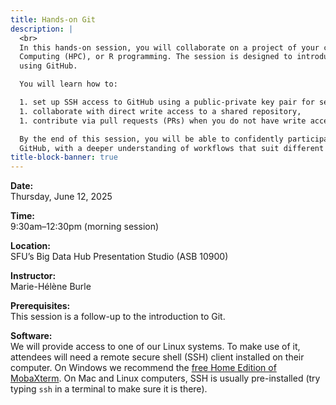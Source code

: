 ```yaml
---
title: Hands-on Git
description: |
  <br>
  In this hands-on session, you will collaborate on a project of your choice: Bash scripting, High-Performance
  Computing (HPC), or R programming. The session is designed to introduce practical collaboration techniques
  using GitHub.

  You will learn how to:

  1. set up SSH access to GitHub using a public-private key pair for secure authentication,
  1. collaborate with direct write access to a shared repository,
  1. contribute via pull requests (PRs) when you do not have write access.

  By the end of this session, you will be able to confidently participate in or manage collaborative projects on
  GitHub, with a deeper understanding of workflows that suit different access levels.
title-block-banner: true
---
```


:::{.topdef}

**Date:** \
Thursday, June 12, 2025

**Time:** \
9:30am–12:30pm (morning session)

**Location:** \
SFU's Big Data Hub Presentation Studio (ASB 10900)

**Instructor:** \
Marie-Hélène Burle

**Prerequisites:** \
This session is a follow-up to the introduction to Git.

**Software:** \
We will provide access to one of our Linux systems. To make use of it, attendees will need a remote secure shell (SSH) client installed on their computer. On Windows we recommend the [free Home Edition of MobaXterm](https://mobaxterm.mobatek.net/download.html). On Mac and Linux computers, SSH is usually pre-installed (try typing `ssh` in a terminal to make sure it is there).

:::




<!-- <br> -->

<!-- ## Workflow -->

<!-- We will begin with a 30–60 minute lecture covering collaboration on GitHub in two scenarios: (1) when you have -->
<!-- direct write access to a repository, and (2) when you contribute via pull requests without write access. Then -->
<!-- we proceed with the hands-on part: -->

<!-- 1. create GitHub accounts -->
<!-- 1. create a [private-public ssh key pair](https://docs.alliancecan.ca/wiki/SSH_Keys), upload your public key to GitHub -->
<!-- 1. get into pairs by topic (Bash, HPC, R) -->
<!-- 1. one person in each team creates a GitHub repo and gives write access to the other person -->
<!-- 1. each team works on a series of exercises splitting them between the two and collaborating via a single -->
<!--    GitHub repo -->
<!-- 1. each pair submits a pull request (PR) to the central Bash+HPC+R repository with their solutions -->

<!-- ### Bash exercises -->

<!-- 1. Write a function `check()` that complains when it does not receive any arguments. -->
<!-- 2. Write a function `countfiles()` to count files in all directories passed to it as arguments (need to loop -->
<!--    through all arguments). At the beginning add the check printing the command syntax if nothing was passed to -->
<!--    the function: -->
<!-- ```sh -->
<!-- $ countfiles -->
<!-- No arguments given. Usage: countfiles dir1 dir2 ... -->
<!-- $ countfiles <dir1> <dir2> -->
<!-- dir1 has 10 files -->
<!-- dir2 has 5 files -->
<!-- ``` -->

<!-- 3. Write a function to swap two file names. Add a check that both files exist, before renaming them. -->
<!-- 4. Write a function `archive()` to replace directories with their gzipped archives. -->
<!-- ```sh -->
<!-- $ ls -F -->
<!-- chapter1/  chapter2/  notes/ data/ -->
<!-- $ archive chapter* notes/ -->
<!-- $ ls -F -->
<!-- chapter1.tar.gz  chapter2.tar.gz  notes.tar.gz  data/ -->
<!-- ``` -->
<!-- If for any reason the function fails to create an archive, do not remove the original directory. -->

<!-- 5. Write the reverse function `unarchive()` that replaces a gzipped tarball with a directory. -->
<!-- 6. Imagine that the directory `/project/def-sponsor00/shared/toyModel` contains results from a numerical -->
<!--    simulation. Write a command to copy every 10th file (starting from `yB31_oneblock_00000.vti`) from this -->
<!--    directory to one of your own directories. **Hint**: create an alphabetically sorted list of files in that -->
<!--    directory and then use awk's `NR` variable. -->
<!-- 7. Similarly to the previous exercise, write a command to create a tar archive that includes every 20th file -->
<!--    from the simulation directory `/project/def-sponsor00/shared/toyModel`. Is it possible to do this in one -->
<!--    command? Why does it remove leading '/' from file paths? -->
<!-- 8. Write a one-line command that finds 5 largest files in the current directory (and all of its -->
<!--    subdirectories) and prints only their names and file sizes in the human-readable format (indicating bytes, -->
<!--    kB, MB, GB, ...) in the decreasing file-size order. Hint: use `find`, `xargs`, and `awk`. -->
<!-- 9. Write a loop to replace spaces to underscores in all file names in the current directory. -->
<!-- ```sh -->
<!-- touch hello "first phrase" "second phrase" "good morning, everyone" -->
<!-- ls -l -->
<!-- ls *\ * -->
<!-- ``` -->
<!-- 10. Write a one-line command that will search for a string in all files in the current directory and all its -->
<!--     subdirectories, and will hide errors (e.g. due to permissions). -->

<!-- ### HPC exercises -->

<!-- 1. Implement `pi.c` (from the HPC course) in Julia or R, run it via Slurm, compare timing to C and Python -->
<!--    versions. -->
<!-- 2. Using `distributedPi.c` as an example, write a C program with a ping-pong communication pattern between two -->
<!--    MPI processes: rank 0 sends an integer to rank 1, and rank 1 sends it back to rank 0. Use `MPI_Send` and -->
<!--    `MPI_Recv` functions. Repeat this $N=1000$ times and measure the average round-trip time. Try with (1) two -->
<!--    cores on one node and (2) two cores on two different nodes. -->
<!-- 3. Consider the following compact multi-threaded Julia code to compute a [Julia set](https://en.wikipedia.org/wiki/Julia_set): -->
<!-- ```jl -->
<!-- using ThreadsX, BenchmarkTools -->

<!-- function pixel(z) -->
<!--     c = 0.355 + 0.355im -->
<!--     z *= 1.2   # zoom out -->
<!--     for i = 1:255 -->
<!--         z = z^2 + c -->
<!--         if abs(z) >= 4 -->
<!--             return i -->
<!--         end -->
<!--     end -->
<!--     return 255 -->
<!-- end -->

<!-- const height, width = repeat([2_000],2)   # 2000^2 image -->

<!-- println("Computing Julia set ...") -->
<!-- point = zeros(Complex{Float32}, height, width); -->
<!-- stability = zeros(Int32, height, width); -->
<!-- for i in 1:height, j in 1:width -->
<!--     point[i,j] = (2*(j-0.5)/width-1) + (2*(i-0.5)/height-1)im # rescale to -1:1 in the complex plane -->
<!-- end -->
<!-- stability = @btime ThreadsX.map(pixel, point); -->
<!-- ``` -->
<!-- Store this code as `juliaSet.jl` and write a Slurm script to run it as a shared-memory job. On the -->
<!-- training cluster, run this code on 1 core, 2 cores, and so on up to the maximum number of cores per node. You -->
<!-- will need to install the 3rd-party Julia libraries `ThreadsX.jl` and `BenchmarkTools.jl`. -->

<!-- 4. Write the function `usage()` described in "Workflows" section in the HPC slides from Tuesday. -->
